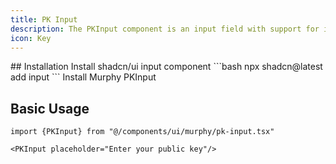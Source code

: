 ```yaml
---
title: PK Input
description: The PKInput component is an input field with support for inline public key validation.
icon: Key
---
```

<PreviewComponent placeholder="Enter a public key" v0JsonFileName="pk-input">
<PKInput placeholder="Enter your public key"/>
</PreviewComponent>
## Installation

<Steps>
    <Step>
        Install shadcn/ui input component
        ```bash
        npx shadcn@latest add input
        ```
    </Step>
    <Step>
        Install Murphy PKInput
        <InstallationCommands packageUrl={`${process.env.NEXT_PUBLIC_BASE_URL}/r/pk-input.json`}/>
    </Step>
</Steps>

## Basic Usage
```tsx
import {PKInput} from "@/components/ui/murphy/pk-input.tsx"
```
```tsx
<PKInput placeholder="Enter your public key"/>
```